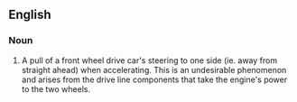 ==English==
{{wikipedia}}

===Noun===
{{en-noun|-|head=[[torque]] [[steer]]}}
# {{context|automotive|lang=en}} A pull of a front wheel drive car's steering to one side (ie. away from straight ahead) when accelerating. This is an undesirable phenomenon and arises from the drive line components that take the engine's power to the two wheels.